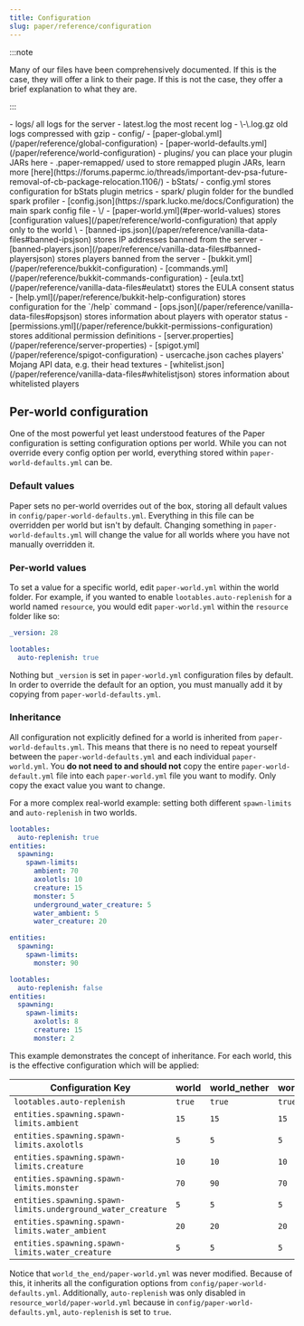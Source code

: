 ```yaml
---
title: Configuration
slug: paper/reference/configuration
---
```



:::note

Many of our files have been comprehensively documented. If this is the case, they will offer a link to their page.
If this is not the case, they offer a brief explanation to what they are.

:::

<FileTree>
  - logs/ all logs for the server
    - latest.log the most recent log
    - \<yyyy-MM-dd\>-\<run-id\>.log.gz old logs compressed with gzip
  - config/
    - [paper-global.yml](/paper/reference/global-configuration)
    - [paper-world-defaults.yml](/paper/reference/world-configuration)
  - plugins/ you can place your plugin JARs here
    - .paper-remapped/ used to store remapped plugin JARs, learn more [here](https://forums.papermc.io/threads/important-dev-psa-future-removal-of-cb-package-relocation.1106/)
    - bStats/
      - config.yml stores configuration for bStats plugin metrics
    - spark/ plugin folder for the bundled spark profiler
      - [config.json](https://spark.lucko.me/docs/Configuration) the main spark config file
  - \<world\>/
    - [paper-world.yml](#per-world-values) stores [configuration values](/paper/reference/world-configuration) that apply only to the world \<world\>
  - [banned-ips.json](/paper/reference/vanilla-data-files#banned-ipsjson) stores IP addresses banned from the server
  - [banned-players.json](/paper/reference/vanilla-data-files#banned-playersjson) stores players banned from the server
  - [bukkit.yml](/paper/reference/bukkit-configuration)
  - [commands.yml](/paper/reference/bukkit-commands-configuration)
  - [eula.txt](/paper/reference/vanilla-data-files#eulatxt) stores the EULA consent status
  - [help.yml](/paper/reference/bukkit-help-configuration) stores configuration for the `/help` command
  - [ops.json](/paper/reference/vanilla-data-files#opsjson) stores information about players with operator status
  - [permissions.yml](/paper/reference/bukkit-permissions-configuration) stores additional permission definitions
  - [server.properties](/paper/reference/server-properties)
  - [spigot.yml](/paper/reference/spigot-configuration)
  - usercache.json caches players' Mojang API data, e.g. their head textures
  - [whitelist.json](/paper/reference/vanilla-data-files#whitelistjson) stores information about whitelisted players
</FileTree>

## Per-world configuration

One of the most powerful yet least understood features of the Paper configuration is setting
configuration options per world. While you can not override every config option per world,
everything stored within `paper-world-defaults.yml` can be.

### Default values

Paper sets no per-world overrides out of the box, storing all default values in
`config/paper-world-defaults.yml`. Everything in this file can be overridden per world but isn't by
default. Changing something in `paper-world-defaults.yml` will change the value for all worlds where
you have not manually overridden it.

### Per-world values

To set a value for a specific world, edit `paper-world.yml` within the world folder. For example, if
you wanted to enable `lootables.auto-replenish` for a world named `resource`, you would edit
`paper-world.yml` within the `resource` folder like so:

```yaml title=resource/paper-world.yml {3-4}
_version: 28

lootables:
  auto-replenish: true
```

Nothing but `_version` is set in `paper-world.yml` configuration files by default. In order to
override the default for an option, you must manually add it by copying from
`paper-world-defaults.yml`.

### Inheritance

All configuration not explicitly defined for a world is inherited from `paper-world-defaults.yml`.
This means that there is no need to repeat yourself between the `paper-world-defaults.yml` and each
individual `paper-world.yml`. You **do not need to and should not** copy the entire
`paper-world-default.yml` file into each `paper-world.yml` file you want to modify. Only copy the
exact value you want to change.

For a more complex real-world example: setting both different `spawn-limits` and `auto-replenish`
in two worlds.

```yaml title="paper-world-defaults.yml"
lootables:
  auto-replenish: true
entities:
  spawning:
    spawn-limits:
      ambient: 70
      axolotls: 10
      creature: 15
      monster: 5
      underground_water_creature: 5
      water_ambient: 5
      water_creature: 20
```

```yaml title="world_nether/paper-world.yml"
entities:
  spawning:
    spawn-limits:
      monster: 90
```

```yaml title="resource_world/paper-world.yml"
lootables:
  auto-replenish: false
entities:
  spawning:
    spawn-limits:
      axolotls: 8
      creature: 15
      monster: 2
```

This example demonstrates the concept of inheritance. For each world, this is the effective
configuration which will be applied:

| Configuration Key                                           | world  | world_nether | world_the_end | resource_world |
|-------------------------------------------------------------|--------|--------------|---------------|----------------|
| `lootables.auto-replenish`                                  | `true` | `true`       | `true`        | `false`        |
| `entities.spawning.spawn-limits.ambient`                    | `15`   | `15`         | `15`          | `15`           |
| `entities.spawning.spawn-limits.axolotls`                   | `5`    | `5`          | `5`           | `8`            |
| `entities.spawning.spawn-limits.creature`                   | `10`   | `10`         | `10`          | `15`           |
| `entities.spawning.spawn-limits.monster`                    | `70`   | `90`         | `70`          | `2`            |
| `entities.spawning.spawn-limits.underground_water_creature` | `5`    | `5`          | `5`           | `5`            |
| `entities.spawning.spawn-limits.water_ambient`              | `20`   | `20`         | `20`          | `20`           |
| `entities.spawning.spawn-limits.water_creature`             | `5`    | `5`          | `5`           | `5`            |

Notice that `world_the_end/paper-world.yml` was never modified. Because of this, it inherits all the
configuration options from `config/paper-world-defaults.yml`. Additionally, `auto-replenish` was
only disabled in `resource_world/paper-world.yml` because in `config/paper-world-defaults.yml`,
`auto-replenish` is set to `true`.
